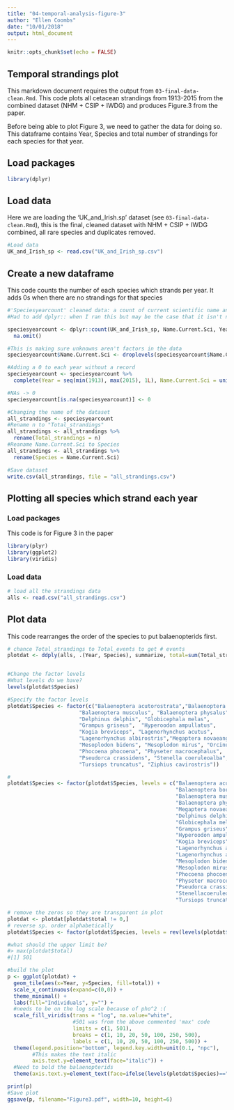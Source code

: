 ```yaml
---
title: "04-temporal-analysis-figure-3"
author: "Ellen Coombs"
date: "10/01/2018"
output: html_document
---
```


```r
knitr::opts_chunk$set(echo = FALSE)
```

## Temporal strandings plot 
This markdown document requires the output from `03-final-data-clean.Rmd`. This code plots all cetacean strandings from 1913-2015 from the combined dataset (NHM + CSIP + IWDG) and produces Figure.3 from the paper. 

Before being able to plot Figure 3, we need to gather the data for doing so. This dataframe contains Year, Species and total number of strandings for each species for that year. 

## Load packages 
```r
library(dplyr)
```

## Load data 
Here we are loading the 'UK_and_Irish.sp' dataset (see `03-final-data-clean.Rmd`), this is the final, cleaned dataset with NHM + CSIP + IWDG combined, all rare species and duplicates removed. 

```r
#Load data 
UK_and_Irish_sp <- read.csv("UK_and_Irish_sp.csv")
```

## Create a new dataframe 
This code counts the number of each species which strands per year. It adds 0s when there are no strandings for that species 

```r
#'Speciesyearcount' cleaned data: a count of current scientific name and year 
#Had to add dplyr:: when I ran this but may be the case that it isn't needed 

speciesyearcount <- dplyr::count(UK_and_Irish_sp, Name.Current.Sci, Year) %>%
  na.omit()

#This is making sure unknowns aren't factors in the data 
speciesyearcount$Name.Current.Sci <- droplevels(speciesyearcount$Name.Current.Sci)

#Adding a 0 to each year without a record 
speciesyearcount <- speciesyearcount %>% 
  complete(Year = seq(min(1913), max(2015), 1L), Name.Current.Sci = unique(speciesyearcount$Name.Current.Sci))

#NAs -> 0 
speciesyearcount[is.na(speciesyearcount)] <- 0

#Changing the name of the dataset 
all_strandings <- speciesyearcount 
#Rename n to "Total_strandings"
all_strandings <- all_strandings %>% 
  rename(Total_strandings = n)
#Reaname Name.Current.Sci to Species 
all_strandings <- all_strandings %>%
  rename(Species = Name.Current.Sci)

#Save dataset 
write.csv(all_strandings, file = "all_strandings.csv")
```

## Plotting all species which strand each year 
### Load packages 
This code is for Figure 3 in the paper 
```r
library(plyr)
library(ggplot2)
library(viridis) 
```

### Load data 
```r

# load all the strandings data
alls <- read.csv("all_strandings.csv")
```

## Plot data 
This code rearranges the order of the species to put balaenopterids first. 
```r
# chance Total_strandings to Total_events to get # events
plotdat <- ddply(alls, .(Year, Species), summarize, total=sum(Total_strandings))


#Change the factor levels
#What levels do we have? 
levels(plotdat$Species)

#Specify the factor levels 
plotdat$Species <- factor(c("Balaenoptera acutorostrata","Balaenoptera borealis",
                       "Balaenoptera musculus", "Balaenoptera physalus", 
                       "Delphinus delphis", "Globicephala melas", 
                       "Grampus griseus",  "Hyperoodon ampullatus", 
                       "Kogia breviceps", "Lagenorhynchus acutus", 
                       "Lagenorhynchus albirostris","Megaptera novaeangliae", 
                       "Mesoplodon bidens", "Mesoplodon mirus", "Orcinus orca",
                       "Phocoena phocoena", "Physeter macrocephalus", 
                       "Pseudorca crassidens", "Stenella coeruleoalba",
                       "Tursiops truncatus", "Ziphius cavirostris"))

#
plotdat$Species <- factor(plotdat$Species, levels = c("Balaenoptera acutorostrata",
                                                      "Balaenoptera borealis",
                                                      "Balaenoptera musculus", 
                                                      "Balaenoptera physalus",
                                                      "Megaptera novaeangliae",
                                                      "Delphinus delphis",
                                                      "Globicephala melas",
                                                      "Grampus griseus",
                                                      "Hyperoodon ampullatus",
                                                      "Kogia breviceps",
                                                      "Lagenorhynchus acutus",
                                                      "Lagenorhynchus albirostris",
                                                      "Mesoplodon bidens",
                                                      "Mesoplodon mirus","Orcinus orca",
                                                      "Phocoena phocoena",
                                                      "Physeter macrocephalus",
                                                      "Pseudorca crassidens",
                                                      "Stenellacoeruleoalba",
                                                      "Tursiops truncatus","Ziphius cavirostris"))

# remove the zeros so they are transparent in plot
plotdat <- plotdat[plotdat$total != 0,]
# reverse sp. order alphabetically
plotdat$Species <- factor(plotdat$Species, levels = rev(levels(plotdat$Species)))

#what should the upper limit be?
#> max(plotdat$total)
#[1] 501

#build the plot
p <- ggplot(plotdat) +
  geom_tile(aes(x=Year, y=Species, fill=total)) +
  scale_x_continuous(expand=c(0,0)) +
  theme_minimal() +
  labs(fill="Individuals", y="") +
  #needs to be on the log scale because of pho^2 :(
  scale_fill_viridis(trans = "log", na.value="white",
                     #501 was from the above commented 'max' code 
                     limits = c(1, 501),
                     breaks = c(1, 10, 20, 50, 100, 250, 500),
                     labels = c(1, 10, 20, 50, 100, 250, 500)) +
  theme(legend.position="bottom", legend.key.width=unit(0.1, "npc"),
        #This makes the text italic 
        axis.text.y=element_text(face="italic")) +
  #Need to bold the balaenopterids 
  theme(axis.text.y=element_text(face=ifelse(levels(plotdat$Species)=="Balaenoptera acutorostrata","bold","italic")))

print(p)
#Save plot 
ggsave(p, filename="Figure3.pdf", width=10, height=6)

```
